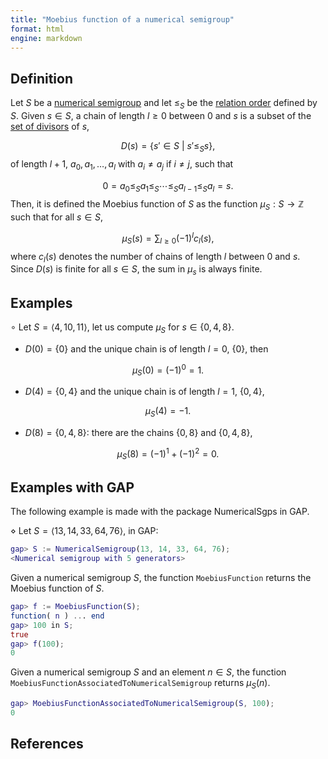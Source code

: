 ```yaml
---
title: "Moebius function of a numerical semigroup"
format: html
engine: markdown
---
```


<!-- Moebius_function_of_locally_finite_poset_associated_NS -->

## Definition

Let $S$ be a [numerical semigroup](../Basic-concepts/Numerical-semigroup.qmd) and let $\le_S$ be the [relation order](../Basic-concepts/Relation-order-NS.qmd) defined by $S$. Given $s \in S$, a chain of length $l \ge 0$ between $0$ and $s$ is a subset of the [set of divisors](../Basic-concepts/Set-divisors.qmd) of $s$,

$$
D(s) = \{s' \in S ~ | ~ s' \le_S s\},
$$ of length $l+1$, $a_0, a_1, \ldots, a_l$ with $a_i \ne a_j$ if $i \ne j$, such that

$$
0 = a_0 \le_S a_1 \le_S \cdots \le_S a_{l-1} \le_S a_l = s.
$$ Then, it is defined the Moebius function of $S$ as the function $\mu_S: S \to \mathbb{Z}$ such that for all $s \in S$,

$$
\mu_S(s) = \sum_{l \ge 0} (-1)^l c_l(s),
$$ where $c_l(s)$ denotes the number of chains of length $l$ between $0$ and $s$. Since $D(s)$ is finite for all $s \in S$, the sum in $\mu_s$ is always finite.

## Examples

$\circ$ Let $S = \langle 4, 10, 11 \rangle$, let us compute $\mu_S$ for $s \in \{0, 4, 8\}$.

-   $D(0) = \{0\}$ and the unique chain is of length $l = 0$, $\{0\}$, then

$$
\mu_S(0) = (-1)^0 = 1.
$$

-   $D(4) = \{0, 4\}$ and the unique chain is of length $l = 1$, $\{0,4\}$,

$$
\mu_S(4) = -1.
$$

-   $D(8) = \{0, 4, 8\}$: there are the chains $\{0, 8\}$ and $\{0, 4, 8\}$,

$$
\mu_S(8) = (-1)^1 + (-1)^2 = 0.
$$

## Examples with GAP

The following example is made with the package NumericalSgps in GAP.

$\diamond$ Let $S = \langle 13, 14, 33, 64, 76 \rangle$, in GAP:

``` gap
gap> S := NumericalSemigroup(13, 14, 33, 64, 76);
<Numerical semigroup with 5 generators>
```

Given a numerical semigroup $S$, the function `MoebiusFunction` returns the Moebius function of $S$.

``` gap
gap> f := MoebiusFunction(S);
function( n ) ... end
gap> 100 in S;
true
gap> f(100);
0
```

Given a numerical semigroup $S$ and an element $n \in S$, the function `MoebiusFunctionAssociatedToNumericalSemigroup` returns $\mu_S(n)$.

``` gap
gap> MoebiusFunctionAssociatedToNumericalSemigroup(S, 100);
0
```

## References
